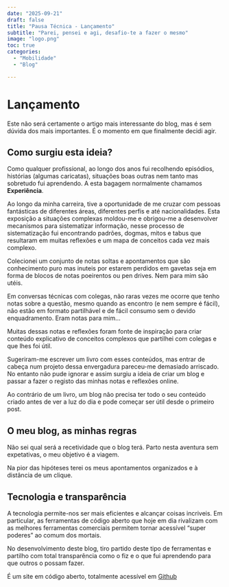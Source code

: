 ```yaml
---
date: "2025-09-21"
draft: false
title: "Pausa Técnica - Lançamento"
subtitle: "Parei, pensei e agi, desafio-te a fazer o mesmo"
image: "logo.png"
toc: true
categories: 
  - "Mobilidade"
  - "Blog"

---
```


# Lançamento

Este não será certamente o artigo mais interessante do blog, mas é sem dúvida dos mais importantes. É o momento em que finalmente decidi agir.

## Como surgiu esta ideia?

Como qualquer profissional, ao longo dos anos fui recolhendo episódios, histórias (algumas caricatas), situações boas outras nem tanto mas sobretudo fui aprendendo. A esta bagagem normalmente chamamos **Experiência**.

Ao longo da minha carreira, tive a oportunidade de me cruzar com pessoas fantásticas de diferentes áreas, diferentes perfis e até nacionalidades. Esta exposição a situações complexas moldou-me e obrigou-me a desenvolver mecanismos para sistematizar informação, nesse processo de sistematização fui encontrando padrões, dogmas, mitos e tabus que resultaram em muitas reflexões e um mapa de conceitos cada vez mais complexo.

Colecionei um conjunto de notas soltas e apontamentos que são conhecimento puro mas inuteis por estarem perdidos em gavetas seja em forma de blocos de notas poeirentos ou pen drives. Nem para mim são utéis.

Em conversas técnicas com colegas, não raras vezes me ocorre que tenho notas sobre a questão, mesmo quando as encontro (e nem sempre é fácil), não estão em formato partilhável e de fácil consumo sem o devido enquadramento. Eram notas para mim...

Muitas dessas notas e reflexões foram fonte de inspiração para criar conteúdo explicativo de conceitos complexos que partilhei com colegas e que lhes foi útil.

Sugeriram-me escrever um livro com esses conteúdos, mas entrar de cabeça num projeto dessa envergadura pareceu-me demasiado arriscado. No entanto não pude ignorar e assim surgiu a ideia de criar um blog e passar a fazer o registo das minhas notas e reflexões online.

Ao contrário de um livro, um blog não precisa ter todo o seu conteúdo criado antes de ver a luz do dia e pode começar ser útil desde o primeiro post.

## O meu blog, as minhas regras

Não sei qual será a recetividade que o blog terá. Parto nesta aventura sem expetativas, o meu objetivo é a viagem.

Na pior das hipóteses terei os meus apontamentos organizados e à distância de um clique.

## Tecnologia e transparência

A tecnologia permite-nos ser mais eficientes e alcançar coisas incriveis. Em particular, as ferramentas de código aberto que hoje em dia rivalizam com as melhores ferramentas comerciais permitem tornar acessível "super poderes" ao comum dos mortais.

No desenvolvimento deste blog, tiro partido deste tipo de ferramentas e partilho com total transparência como o fiz e o que fui aprendendo para que outros o possam fazer.

É um site em código aberto, totalmente acessível em [Github](https://github.com/Sbat13/Sbat13.github.io)
